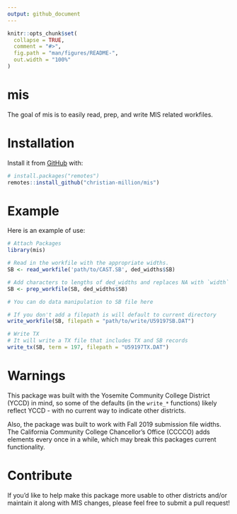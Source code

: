 ```yaml
---
output: github_document
---
```


<!-- README.md is generated from README.Rmd. Please edit that file -->

```r
knitr::opts_chunk$set(
  collapse = TRUE,
  comment = "#>",
  fig.path = "man/figures/README-",
  out.width = "100%"
)
```
# mis

<!-- badges: start -->
<!-- badges: end -->

The goal of mis is to easily read, prep, and write MIS related workfiles.

# Installation

Install it from [GitHub](https://github.com/christian-million/mis) with:

``` r
# install.packages("remotes")
remotes::install_github("christian-million/mis")
```

# Example

Here is an example of use:

```r
# Attach Packages
library(mis)

# Read in the workfile with the appropriate widths.
SB <- read_workfile('path/to/CAST.SB', ded_widths$SB)

# Add characters to lengths of ded_widths and replaces NA with `width` amounts of blanks (' ')
SB <- prep_workfile(SB, ded_widths$SB)

# You can do data manipulation to SB file here

# If you don't add a filepath is will default to current directory
write_workfile(SB, filepath = "path/to/write/U59197SB.DAT")

# Write TX
# It will write a TX file that includes TX and SB records
write_tx(SB, term = 197, filepath = "U59197TX.DAT")
```

# Warnings

This package was built with the Yosemite Community College District (YCCD) in mind, so some of the defaults (in the `write_*` functions) likely reflect YCCD - with no current way to indicate other districts.

Also, the package was built to work with Fall 2019 submission file widths. The California Community College Chancellor's Office (CCCCO) adds elements every once in a while, which may break this packages current functionality.

# Contribute

If you'd like to help make this package more usable to other districts and/or maintain it along with MIS changes, please feel free to submit a pull request!
